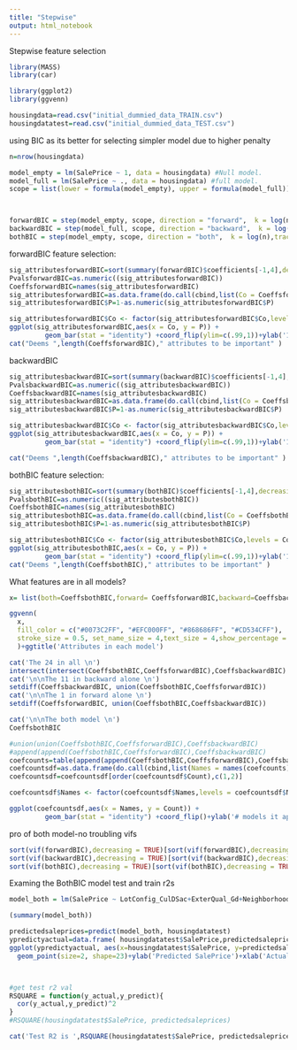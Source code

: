 ```yaml
---
title: "Stepwise"
output: html_notebook
---
```


Stepwise feature selection 
```r
library(MASS)
library(car)

library(ggplot2)
library(ggvenn)
```
```r
housingdata=read.csv("initial_dummied_data_TRAIN.csv")
housingdatatest=read.csv("initial_dummied_data_TEST.csv")
```



using BIC as its better for selecting simpler model due to higher penalty 
```r
n=nrow(housingdata)

model_empty = lm(SalePrice ~ 1, data = housingdata) #Null model.
model_full = lm(SalePrice ~ ., data = housingdata) #full model.
scope = list(lower = formula(model_empty), upper = formula(model_full))



forwardBIC = step(model_empty, scope, direction = "forward",  k = log(n),trace=0)
backwardBIC = step(model_full, scope, direction = "backward",  k = log(n),trace=0)
bothBIC = step(model_empty, scope, direction = "both",  k = log(n),trace=0)

```


forwardBIC feature selection:
```r
sig_attributesforwardBIC=sort(summary(forwardBIC)$coefficients[-1,4],decreasing = TRUE)
PvalsforwardBIC=as.numeric((sig_attributesforwardBIC))
CoeffsforwardBIC=names(sig_attributesforwardBIC)
sig_attributesforwardBIC=as.data.frame(do.call(cbind,list(Co = CoeffsforwardBIC, P = PvalsforwardBIC)))
sig_attributesforwardBIC$P=1-as.numeric(sig_attributesforwardBIC$P)

sig_attributesforwardBIC$Co <- factor(sig_attributesforwardBIC$Co,levels = CoeffsforwardBIC)
ggplot(sig_attributesforwardBIC,aes(x = Co, y = P)) +
         geom_bar(stat = "identity") +coord_flip(ylim=c(.99,1))+ylab('1-Pval (Closer to 1= more sig)')+xlab('Attribute')+ggtitle('ForwardBIC Selected Attributes')
cat("Deems ",length(CoeffsforwardBIC)," attributes to be important" )
```
backwardBIC
```r
sig_attributesbackwardBIC=sort(summary(backwardBIC)$coefficients[-1,4],decreasing = TRUE)
PvalsbackwardBIC=as.numeric((sig_attributesbackwardBIC))
CoeffsbackwardBIC=names(sig_attributesbackwardBIC)
sig_attributesbackwardBIC=as.data.frame(do.call(cbind,list(Co = CoeffsbackwardBIC, P = PvalsbackwardBIC)))
sig_attributesbackwardBIC$P=1-as.numeric(sig_attributesbackwardBIC$P)

sig_attributesbackwardBIC$Co <- factor(sig_attributesbackwardBIC$Co,levels = CoeffsbackwardBIC)
ggplot(sig_attributesbackwardBIC,aes(x = Co, y = P)) +
         geom_bar(stat = "identity") +coord_flip(ylim=c(.99,1))+ylab('1-Pval (Closer to 1= more sig)')+xlab('Attribute')+ggtitle('BackwardBIC Selected Attributes')

cat("Deems ",length(CoeffsbackwardBIC)," attributes to be important" )
```
bothBIC feature selection:
```r
sig_attributesbothBIC=sort(summary(bothBIC)$coefficients[-1,4],decreasing = TRUE)
PvalsbothBIC=as.numeric((sig_attributesbothBIC))
CoeffsbothBIC=names(sig_attributesbothBIC)
sig_attributesbothBIC=as.data.frame(do.call(cbind,list(Co = CoeffsbothBIC, P = PvalsbothBIC)))
sig_attributesbothBIC$P=1-as.numeric(sig_attributesbothBIC$P)

sig_attributesbothBIC$Co <- factor(sig_attributesbothBIC$Co,levels = CoeffsbothBIC)
ggplot(sig_attributesbothBIC,aes(x = Co, y = P)) +
         geom_bar(stat = "identity") +coord_flip(ylim=c(.99,1))+ylab('1-Pval (Closer to 1= more sig)')+xlab('Attribute')+ggtitle('bothBIC Selected Attributes')
cat("Deems ",length(CoeffsbothBIC)," attributes to be important" )
```

What features are in  all models?

```r
x= list(both=CoeffsbothBIC,forward= CoeffsforwardBIC,backward=CoeffsbackwardBIC )

ggvenn(
  x,
  fill_color = c("#0073C2FF", "#EFC000FF", "#868686FF", "#CD534CFF"),
  stroke_size = 0.5, set_name_size = 4,text_size = 4,show_percentage = FALSE
  )+ggtitle('Attributes in each model')

```
```r

cat('The 24 in all \n')
intersect(intersect(CoeffsbothBIC,CoeffsforwardBIC),CoeffsbackwardBIC)
cat('\n\nThe 11 in backward alone \n')
setdiff(CoeffsbackwardBIC, union(CoeffsbothBIC,CoeffsforwardBIC))
cat('\n\nThe 1 in forward alone \n')
setdiff(CoeffsforwardBIC, union(CoeffsbothBIC,CoeffsbackwardBIC))

cat('\n\nThe both model \n')
CoeffsbothBIC

```


```r
#union(union(CoeffsbothBIC,CoeffsforwardBIC),CoeffsbackwardBIC)
#append(append(CoeffsbothBIC,CoeffsforwardBIC),CoeffsbackwardBIC)
coefcounts=table(append(append(CoeffsbothBIC,CoeffsforwardBIC),CoeffsbackwardBIC))
coefcountsdf=as.data.frame(do.call(cbind,list(Names = names(coefcounts), Count = as.numeric(coefcounts))))
coefcountsdf=coefcountsdf[order(coefcountsdf$Count),c(1,2)]

coefcountsdf$Names <- factor(coefcountsdf$Names,levels = coefcountsdf$Names)

ggplot(coefcountsdf,aes(x = Names, y = Count)) +
         geom_bar(stat = "identity") +coord_flip()+ylab('# models it appears in')+xlab('Attribute')+ggtitle('Attributes in Fwd, Bkwd and Both Models')+ theme(axis.text.y= element_text(size=8))
```

pro of both model-no troubling vifs
```r
sort(vif(forwardBIC),decreasing = TRUE)[sort(vif(forwardBIC),decreasing = TRUE)>7]
sort(vif(backwardBIC),decreasing = TRUE)[sort(vif(backwardBIC),decreasing = TRUE)>7]
sort(vif(bothBIC),decreasing = TRUE)[sort(vif(bothBIC),decreasing = TRUE)>7]

```


Examing the BothBIC model test and train r2s 
```r
model_both = lm(SalePrice ~ LotConfig_CulDSac+ExterQual_Gd+Neighborhood_IDOTRR+Condition1_Artery+BsmtQual_Gd +HeatingQC_TA+MSSubClass_multi_fam+BsmtFinGdLvng+BedroomAbvGr +Neighborhood_NoRidge+RemodelYrsAftBuilt   +MasVnrType_BrkFace+BldgType_TwnhsE +MasVnrArea+Functional_Min+BldgType_Twnhs+Functional_Maj+BsmtQual_Ex          +BsmtExposure +Exterior1st_BrkFace+OverallCondBinary+YearBuilt+TotalBsmtSF+BsmtUnfSF+ExterQual_Ex+OverallQual      +GrLivArea+LndAc_S, data = housingdata)

(summary(model_both))

predictedsaleprices=predict(model_both, housingdatatest)
ypredictyactual=data.frame( housingdatatest$SalePrice,predictedsaleprices)
ggplot(ypredictyactual, aes(x=housingdatatest$SalePrice, y=predictedsaleprices)) +
  geom_point(size=2, shape=23)+ylab('Predicted SalePrice')+xlab('Actual Sale Price')+ggtitle('Predicted vs Actual Sale Price BothBIC Model')



#get test r2 val 
RSQUARE = function(y_actual,y_predict){
  cor(y_actual,y_predict)^2
}
#RSQUARE(housingdatatest$SalePrice, predictedsaleprices)

cat('Test R2 is ',RSQUARE(housingdatatest$SalePrice, predictedsaleprices))
```